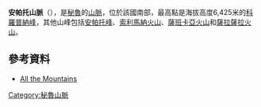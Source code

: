 '''安帕托山脈'''（{{lang-es|Cordillera Ampato}}），是[[秘魯|秘魯]]的[[山脈|山脈]]，位於該國南部，最高點是海拔高度6,425米的[[科羅普納峰|科羅普納峰]]，其他山峰包括[[安帕托峰|安帕托峰]]、[[索利馬納火山|索利馬納火山]]、[[薩班卡亞火山|薩班卡亞火山]]和[[薩拉薩拉火山|薩拉薩拉火山]]。

==參考資料==
* [http://www.allthemountains.com/httpdocs/ampato.htm All the Mountains] {{Wayback|url=http://www.allthemountains.com/httpdocs/ampato.htm |date=20200205181912 }}

{{Peru-geo-stub}}
[[Category:秘魯山脈|Category:秘魯山脈]]